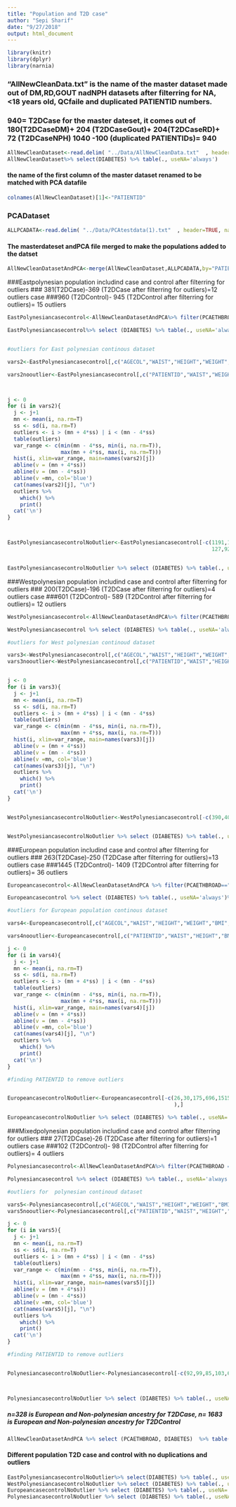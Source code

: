 ```yaml
---
title: "Population and T2D case"
author: "Sepi Sharif"
date: "9/27/2018"
output: html_document
---
```


```r
library(knitr)
library(dplyr)
library(narnia)
```
### "AllNewCleanData.txt" is the name of the master dataset made out of DM,RD,GOUT nadNPH datasets after filterring for NA, <18 years old, QCfaile and duplicated PATIENTID numbers.
### 940= T2DCase for the master dateset, it comes out of 180(T2DCaseDM)+ 204 (T2DCaseGout)+ 204(T2DCaseRD)+ 72 (T2DCaseNPH) 1040 -100 (duplicated PATIENTIDs)= 940
```r

AllNewCleanDataset<-read.delim( "../Data/AllNewCleanData.txt"  , header=TRUE, na.strings=c("NA",""," "))
AllNewCleanDataset%>% select(DIABETES) %>% table(., useNA='always') 
```
#### the name of the first column of the master dataset renamed to be matched with PCA datafile
```r
colnames(AllNewCleanDataset)[1]<-"PATIENTID"
```
### PCADataset
```r
ALLPCADATA<-read.delim( "../Data/PCAtestdata(1).txt"  , header=TRUE, na.strings=c("NA",""," "))
```
#### The masterdateset andPCA file merged to make the populations added to the datset
```r
AllNewCleanDatasetAndPCA<-merge(AllNewCleanDataset,ALLPCADATA,by="PATIENTID",all.x = T,all.y = F)

```
###Eastpolynesian population includind case and control after filterring for outliers 
### 381(T2DCase)-369 (T2DCase after filterring for outliers)=12 outliers case
###960 (T2DControl)- 945 (T2DControl after filterring for outliers)= 15 outliers
```r
EastPolynesiancasecontrol<-AllNewCleanDatasetAndPCA%>% filter(PCAETHBROAD=="East Polynesian")

EastPolynesiancasecontrol%>% select (DIABETES) %>% table(., useNA='always')%>% cbind() 


#outliers for East polynesian continous dataset

vars2<-EastPolynesiancasecontrol[,c("AGECOL","WAIST","HEIGHT","WEIGHT","BMI","SYSTOLIC","AGECOL","DIASTOLIC","CHOLES","TRIGLY","HDL","LDL","COLHDL","SURICACID","EGFR")]

vars2nooutlier<-EastPolynesiancasecontrol[,c("PATIENTID","WAIST","WEIGHT","HEIGHT","BMI","SYSTOLIC","AGECOL","DIASTOLIC","CHOLES","TRIGLY","HDL","LDL","COLHDL","SURICACID","EGFR")]



j <- 0
for (i in vars2){
  j <- j+1
  mn <- mean(i, na.rm=T)
  ss <- sd(i, na.rm=T)
  outliers <- i > (mn + 4*ss) | i < (mn - 4*ss)
  table(outliers)
  var_range <- c(min(mn - 4*ss, min(i, na.rm=T)),
                 max(mn + 4*ss, max(i, na.rm=T)))
  hist(i, xlim=var_range, main=names(vars2)[j])
  abline(v = (mn + 4*ss))
  abline(v = (mn - 4*ss))
  abline(v =mn, col='blue')
  cat(names(vars2)[j], "\n")
  outliers %>%
    which() %>% 
    print()
  cat('\n')
}



EastPolynesiancasecontrolNoOutlier<-EastPolynesiancasecontrol[-c(1191,153,453,344,648,801,1243,
                                                                 127,922,1310,1054,309,630,904,945,962,1019,1048,1154,1230,1285,365,898,963,513,88,798),]


EastPolynesiancasecontrolNoOutlier %>% select (DIABETES) %>% table(., useNA='always')%>% cbind() 
```
###Westpolynesian population includind case and control after filterring for outliers 
### 200(T2DCase)-196 (T2DCase after filterring for outliers)=4 outliers case
###601 (T2DControl)- 589 (T2DControl after filterring for outliers)= 12 outliers
```r
WestPolynesiancasecontrol<-AllNewCleanDatasetAndPCA%>% filter(PCAETHBROAD =="West Polynesian")

WestPolynesiancasecontrol %>% select (DIABETES) %>% table(., useNA='always')%>% cbind() 

#outliers for West polynesian continoud dataset

vars3<-WestPolynesiancasecontrol[,c("AGECOL","WAIST","HEIGHT","WEIGHT","BMI","SYSTOLIC","DIASTOLIC","CHOLES","TRIGLY","HDL","LDL","COLHDL","SURICACID","EGFR")]
vars3nooutlier<-WestPolynesiancasecontrol[,c("PATIENTID","WAIST","HEIGHT","WEIGHT","BMI","SYSTOLIC","AGECOL","DIASTOLIC","CHOLES","TRIGLY","HDL","LDL","COLHDL","SURICACID","EGFR")]


j <- 0
for (i in vars3){
  j <- j+1
  mn <- mean(i, na.rm=T)
  ss <- sd(i, na.rm=T)
  outliers <- i > (mn + 4*ss) | i < (mn - 4*ss)
  table(outliers)
  var_range <- c(min(mn - 4*ss, min(i, na.rm=T)),
                 max(mn + 4*ss, max(i, na.rm=T)))
  hist(i, xlim=var_range, main=names(vars3)[j])
  abline(v = (mn + 4*ss))
  abline(v = (mn - 4*ss))
  abline(v =mn, col='blue')
  cat(names(vars3)[j], "\n")
  outliers %>%
    which() %>% 
    print()
  cat('\n')
}


WestPolynesiancasecontrolNoOutlier<-WestPolynesiancasecontrol[-c(390,400,466,489,128,600,379,474,595,711,712,789,77,376,523,792),]


WestPolynesiancasecontrolNoOutlier %>% select (DIABETES) %>% table(., useNA='always')%>% cbind() 

```
###European population includind case and control after filterring for outliers 
### 263(T2DCase)-250 (T2DCase after filterring for outliers)=13 outliers case
###1445 (T2DControl)- 1409 (T2DControl after filterring for outliers)= 36 outliers
```r

Europeancasecontrol<-AllNewCleanDatasetAndPCA %>% filter(PCAETHBROAD=="European")

Europeancasecontrol %>% select (DIABETES) %>% table(., useNA='always')%>% cbind() 

#outliers for European population continous dataset

vars4<-Europeancasecontrol[,c("AGECOL","WAIST","HEIGHT","WEIGHT","BMI","SYSTOLIC","DIASTOLIC","CHOLES","TRIGLY","HDL","LDL","COLHDL","SURICACID","EGFR")]

vars4nooutlier<-Europeancasecontrol[,c("PATIENTID","WAIST","HEIGHT","BMI","SYSTOLIC","AGECOL","DIASTOLIC","CHOLES","TRIGLY","HDL","LDL","COLHDL","SURICACID","EGFR")]

j <- 0
for (i in vars4){
  j <- j+1
  mn <- mean(i, na.rm=T)
  ss <- sd(i, na.rm=T)
  outliers <- i > (mn + 4*ss) | i < (mn - 4*ss)
  table(outliers)
  var_range <- c(min(mn - 4*ss, min(i, na.rm=T)),
                 max(mn + 4*ss, max(i, na.rm=T)))
  hist(i, xlim=var_range, main=names(vars4)[j])
  abline(v = (mn + 4*ss))
  abline(v = (mn - 4*ss))
  abline(v =mn, col='blue')
  cat(names(vars4)[j], "\n")
  outliers %>%
    which() %>% 
    print()
  cat('\n')
}

#finding PATIENTID to remove outliers


EuropeancasecontrolNoOutlier<-Europeancasecontrol[-c(26,30,175,696,1515,548,784,1455,149,155,171,188,635,1173,1297,1613,1508,1529,1232,581,901,904,973,1051,1166,1191,1215,1282,1394,1421,1506,1557,1609,1683,536,937,1294,1594,1657,491,757,81,105,1194,1595,1616,1628,1650,1708
                                                     ),]

EuropeancasecontrolNoOutlier %>% select (DIABETES) %>% table(., useNA='always')%>% cbind()

```
###Mixedpolynesian population includind case and control after filterring for outliers 
### 27(T2DCase)-26 (T2DCase after filterring for outliers)=1 outliers case
###102 (T2DControl)- 98 (T2DControl after filterring for outliers)= 4 outliers
```r

Polynesiancasecontrol<-AllNewCleanDatasetAndPCA%>% filter(PCAETHBROAD =="Polynesian")

Polynesiancasecontrol %>% select (DIABETES) %>% table(., useNA='always')%>% cbind()

#outliers for  polynesian continoud dataset

vars5<-Polynesiancasecontrol[,c("AGECOL","WAIST","HEIGHT","WEIGHT","BMI","SYSTOLIC","AGECOL","DIASTOLIC","CHOLES","TRIGLY","HDL","LDL","COLHDL","SURICACID","EGFR")]
vars5nooutlier<-Polynesiancasecontrol[,c("PATIENTID","WAIST","HEIGHT","WEIGHT","BMI","SYSTOLIC","AGECOL","DIASTOLIC","CHOLES","TRIGLY","HDL","LDL","COLHDL","SURICACID","EGFR")]

j <- 0
for (i in vars5){
  j <- j+1
  mn <- mean(i, na.rm=T)
  ss <- sd(i, na.rm=T)
  outliers <- i > (mn + 4*ss) | i < (mn - 4*ss)
  table(outliers)
  var_range <- c(min(mn - 4*ss, min(i, na.rm=T)),
                 max(mn + 4*ss, max(i, na.rm=T)))
  hist(i, xlim=var_range, main=names(vars5)[j])
  abline(v = (mn + 4*ss))
  abline(v = (mn - 4*ss))
  abline(v =mn, col='blue')
  cat(names(vars5)[j], "\n")
  outliers %>%
    which() %>% 
    print()
  cat('\n')
}

#finding PATIENTID to remove outliers


PolynesiancasecontrolNoOutlier<-Polynesiancasecontrol[-c(92,99,85,103,60),]



PolynesiancasecontrolNoOutlier %>% select (DIABETES) %>% table(., useNA='always')%>% cbind()


```
##### n=328 is European and Non-polynesian ancestry for T2DCase, n= 1683 is European and Non-polynesian ancestry for T2DControl
```r

AllNewCleanDatasetAndPCA %>% select (PCAETHBROAD, DIABETES)  %>% table(., useNA='always') %>% cbind()

```
#### Different population T2D case and control with no duplications and outliers
```r
EastPolynesiancasecontrolNoOutlier%>% select(DIABETES) %>% table(., useNA='always') %>%cbind()
WestPolynesiancasecontrolNoOutlier %>% select (DIABETES) %>% table(., useNA='always')%>% cbind()
EuropeancasecontrolNoOutlier %>% select (DIABETES) %>% table(., useNA='always')%>% cbind()
PolynesiancasecontrolNoOutlier %>% select (DIABETES) %>% table(., useNA='always') %>% cbind()

```

